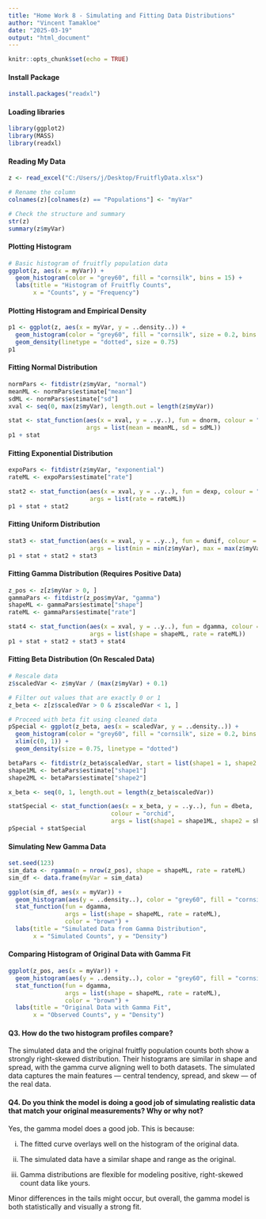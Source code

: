 ```yaml
---
title: "Home Work 8 - Simulating and Fitting Data Distributions"
author: "Vincent Tamakloe"
date: "2025-03-19"
output: "html_document"
---
```


```r
knitr::opts_chunk$set(echo = TRUE)
```

#### Install Package
```r
install.packages("readxl")
```

#### Loading libraries
```r
library(ggplot2)
library(MASS)
library(readxl)
```

#### Reading My Data
```r
z <- read_excel("C:/Users/j/Desktop/FruitflyData.xlsx")  

# Rename the column
colnames(z)[colnames(z) == "Populations"] <- "myVar" 

# Check the structure and summary
str(z)
summary(z$myVar)
```

#### Plotting Histogram
```r
# Basic histogram of fruitfly population data
ggplot(z, aes(x = myVar)) +
  geom_histogram(color = "grey60", fill = "cornsilk", bins = 15) +
  labs(title = "Histogram of Fruitfly Counts",
       x = "Counts", y = "Frequency")
```

#### Plotting Histogram and Empirical Density
```r
p1 <- ggplot(z, aes(x = myVar, y = ..density..)) +
  geom_histogram(color = "grey60", fill = "cornsilk", size = 0.2, bins = 15) +
  geom_density(linetype = "dotted", size = 0.75)
p1
```

#### Fitting Normal Distribution
```r
normPars <- fitdistr(z$myVar, "normal")
meanML <- normPars$estimate["mean"]
sdML <- normPars$estimate["sd"]
xval <- seq(0, max(z$myVar), length.out = length(z$myVar))

stat <- stat_function(aes(x = xval, y = ..y..), fun = dnorm, colour = "red",
                      args = list(mean = meanML, sd = sdML))
p1 + stat
```

#### Fitting Exponential Distribution
```r
expoPars <- fitdistr(z$myVar, "exponential")
rateML <- expoPars$estimate["rate"]

stat2 <- stat_function(aes(x = xval, y = ..y..), fun = dexp, colour = "blue",
                       args = list(rate = rateML))
p1 + stat + stat2
```

#### Fitting Uniform Distribution
```r
stat3 <- stat_function(aes(x = xval, y = ..y..), fun = dunif, colour = "darkgreen",
                       args = list(min = min(z$myVar), max = max(z$myVar)))
p1 + stat + stat2 + stat3
```

#### Fitting Gamma Distribution (Requires Positive Data)
```r
z_pos <- z[z$myVar > 0, ]
gammaPars <- fitdistr(z_pos$myVar, "gamma")
shapeML <- gammaPars$estimate["shape"]
rateML <- gammaPars$estimate["rate"]

stat4 <- stat_function(aes(x = xval, y = ..y..), fun = dgamma, colour = "purple",
                       args = list(shape = shapeML, rate = rateML))
p1 + stat + stat2 + stat3 + stat4
```

#### Fitting Beta Distribution (On Rescaled Data)
```r
# Rescale data
z$scaledVar <- z$myVar / (max(z$myVar) + 0.1)

# Filter out values that are exactly 0 or 1
z_beta <- z[z$scaledVar > 0 & z$scaledVar < 1, ]

# Proceed with beta fit using cleaned data
pSpecial <- ggplot(z_beta, aes(x = scaledVar, y = ..density..)) +
  geom_histogram(color = "grey60", fill = "cornsilk", size = 0.2, bins = 15) +
  xlim(c(0, 1)) +
  geom_density(size = 0.75, linetype = "dotted")

betaPars <- fitdistr(z_beta$scaledVar, start = list(shape1 = 1, shape2 = 2), "beta")
shape1ML <- betaPars$estimate["shape1"]
shape2ML <- betaPars$estimate["shape2"]

x_beta <- seq(0, 1, length.out = length(z_beta$scaledVar))

statSpecial <- stat_function(aes(x = x_beta, y = ..y..), fun = dbeta,
                             colour = "orchid",
                             args = list(shape1 = shape1ML, shape2 = shape2ML))
pSpecial + statSpecial
```

#### Simulating New Gamma Data
```r
set.seed(123)
sim_data <- rgamma(n = nrow(z_pos), shape = shapeML, rate = rateML)
sim_df <- data.frame(myVar = sim_data)

ggplot(sim_df, aes(x = myVar)) +
  geom_histogram(aes(y = ..density..), color = "grey60", fill = "cornsilk", bins = 15) +
  stat_function(fun = dgamma,
                args = list(shape = shapeML, rate = rateML),
                color = "brown") +
  labs(title = "Simulated Data from Gamma Distribution",
       x = "Simulated Counts", y = "Density")
```

#### Comparing Histogram of Original Data with Gamma Fit
```r
ggplot(z_pos, aes(x = myVar)) +
  geom_histogram(aes(y = ..density..), color = "grey60", fill = "cornsilk", bins = 15) +
  stat_function(fun = dgamma,
                args = list(shape = shapeML, rate = rateML),
                color = "brown") +
  labs(title = "Original Data with Gamma Fit",
       x = "Observed Counts", y = "Density")
```

#### Q3. How do the two histogram profiles compare?
The simulated data and the original fruitfly population counts both show a strongly right-skewed distribution. Their histograms are similar in shape and spread, with the gamma curve aligning well to both datasets. The simulated data captures the main features — central tendency, spread, and skew — of the real data.

#### Q4. Do you think the model is doing a good job of simulating realistic data that match your original measurements? Why or why not?
Yes, the gamma model does a good job. This is because:

i. The fitted curve overlays well on the histogram of the original data.

ii. The simulated data have a similar shape and range as the original.

iii. Gamma distributions are flexible for modeling positive, right-skewed count data like yours.

Minor differences in the tails might occur, but overall, the gamma model is both statistically and visually a strong fit.
